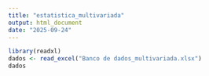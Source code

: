 ```yaml
---
title: "estatistica_multivariada"
output: html_document
date: "2025-09-24"
---
```


```r
library(readxl)
dados <- read_excel("Banco de dados_multivariada.xlsx")
dados
```

